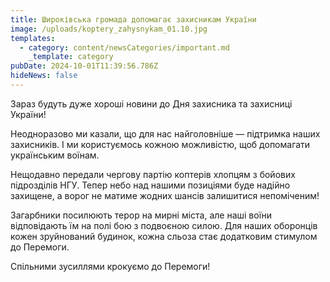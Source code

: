 ```yaml
---
title: Широківська громада допомагає захисникам України
image: /uploads/koptery_zahysnykam_01.10.jpg
templates:
  - category: content/newsCategories/important.md
    _template: category
pubDate: 2024-10-01T11:39:56.786Z
hideNews: false
---
```


Зараз будуть дуже хороші новини до Дня захисника та захисниці України! 

Неодноразово ми казали, що для нас найголовніше — підтримка наших захисників. І ми користуємось кожною можливістю, щоб допомагати українським воїнам.

Нещодавно передали чергову партію коптерів хлопцям з бойових підрозділів НГУ. Тепер небо над нашими позиціями буде надійно захищене, а ворог не матиме жодних шансів залишитися непоміченим!

Загарбники посилюють терор на мирні міста, але наші воїни відповідають їм на полі бою з подвоєною силою. Для наших оборонців кожен зруйнований будинок, кожна сльоза стає додатковим стимулом до Перемоги.

Спільними зусиллями крокуємо до Перемоги!
